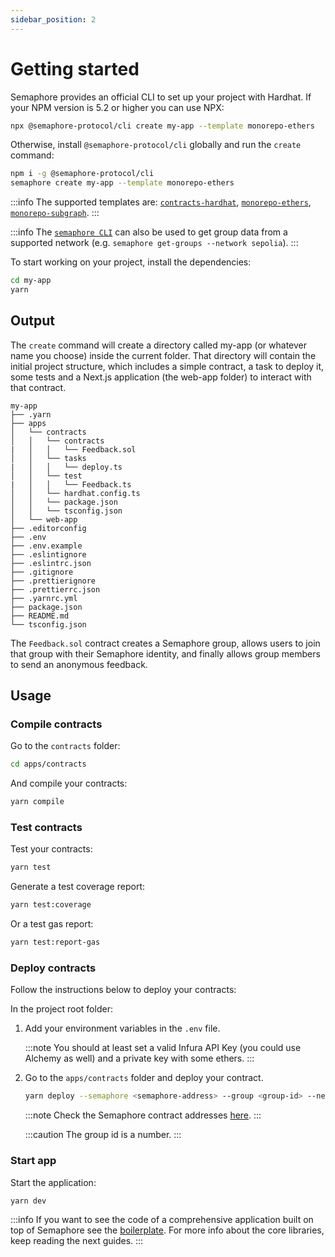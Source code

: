 ```yaml
---
sidebar_position: 2
---
```


# Getting started

Semaphore provides an official CLI to set up your project with Hardhat. If your NPM version is 5.2 or higher you can use NPX:

```bash
npx @semaphore-protocol/cli create my-app --template monorepo-ethers
```

Otherwise, install `@semaphore-protocol/cli` globally and run the `create` command:

```bash
npm i -g @semaphore-protocol/cli
semaphore create my-app --template monorepo-ethers
```

:::info
The supported templates are: [`contracts-hardhat`](https://github.com/semaphore-protocol/semaphore/tree/main/packages/cli-template-contracts-hardhat), [`monorepo-ethers`](https://github.com/semaphore-protocol/semaphore/tree/main/packages/cli-template-monorepo-ethers), [`monorepo-subgraph`](https://github.com/semaphore-protocol/semaphore/tree/main/packages/cli-template-monorepo-subgraph).
:::

:::info
The [`semaphore CLI`](https://github.com/semaphore-protocol/semaphore/tree/main/packages/cli) can also be used to get group data from a supported network (e.g. `semaphore get-groups --network sepolia`).
:::

To start working on your project, install the dependencies:

```bash
cd my-app
yarn
```

## Output

The `create` command will create a directory called my-app (or whatever name you choose) inside the current folder. That directory will contain the initial project structure, which includes a simple contract, a task to deploy it, some tests and a Next.js application (the web-app folder) to interact with that contract.

```
my-app
├── .yarn
├── apps
│   └── contracts
│   │   └── contracts
|   │   │   └── Feedback.sol
│   │   └── tasks
|   │   │   └── deploy.ts
│   │   └── test
|   │   │   └── Feedback.ts
│   │   └── hardhat.config.ts
│   │   └── package.json
│   │   └── tsconfig.json
│   └── web-app
├── .editorconfig
├── .env
├── .env.example
├── .eslintignore
├── .eslintrc.json
├── .gitignore
├── .prettierignore
├── .prettierrc.json
├── .yarnrc.yml
├── package.json
├── README.md
└── tsconfig.json
```

The `Feedback.sol` contract creates a Semaphore group, allows users to join that group with their Semaphore identity, and finally allows group members to send an anonymous feedback.

## Usage

### Compile contracts

Go to the `contracts` folder:

```bash
cd apps/contracts
```

And compile your contracts:

```bash
yarn compile
```

### Test contracts

Test your contracts:

```bash
yarn test
```

Generate a test coverage report:

```bash
yarn test:coverage
```

Or a test gas report:

```bash
yarn test:report-gas
```

### Deploy contracts

Follow the instructions below to deploy your contracts:

In the project root folder:

1. Add your environment variables in the `.env` file.

    :::note
    You should at least set a valid Infura API Key (you could use Alchemy as well) and a private key with some ethers.
    :::

2. Go to the `apps/contracts` folder and deploy your contract.

    ```bash
    yarn deploy --semaphore <semaphore-address> --group <group-id> --network sepolia
    ```

    :::note
    Check the Semaphore contract addresses [here](/deployed-contracts).
    :::

    :::caution
    The group id is a number.
    :::

### Start app

Start the application:

```bash
yarn dev
```

:::info
If you want to see the code of a comprehensive application built on top of Semaphore see the [boilerplate](https://github.com/semaphore-protocol/boilerplate/tree/main). For more info about the core libraries, keep reading the next guides.
:::
